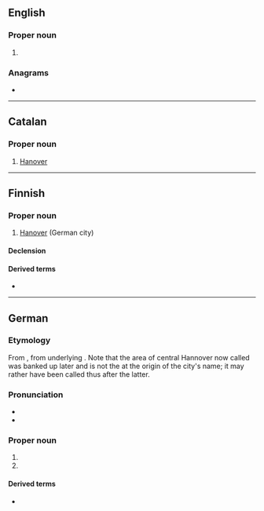 ==English==

===Proper noun===
{{en-proper noun}}

# {{alternative spelling of|en|Hanover}}

===Anagrams===
* {{anagrams|en|a=aehnnorv|Vanhorne}}

----

==Catalan==

===Proper noun===
{{ca-proper noun}}

# [[Hanover]]

----

==Finnish==

===Proper noun===
{{fi-proper noun}}

# [[Hanover]] (German city)

====Declension====
{{fi-decl-risti|n=sg|Hannover|||a|i=0}}

====Derived terms====
* {{l|fi|hannoverinvihikoira}}

----

==German==
{{wikipedia|lang=de}}

===Etymology===
From {{bor|de|gml|-}}, from underlying {{m|gml|[[an]]/[[up]] [[den]] [[hôen]] [[ôver]]|t=on the high shore/bank}}. Note that the area of central Hannover now called {{m|de||Am Hohen Ufer}} was banked up later and is not the at the origin of the city's name; it may rather have been called thus after the latter.

===Pronunciation===
* {{IPA|de|/haˈnoːfɐ/}}
* {{audio|de|De-Hannover.ogg|Audio}}

===Proper noun===
{{de-proper noun|toponym}}

# {{place|de|caplc|s/Lower Saxony|c/Germany}}
# {{place|de|former province|kingdom/Prussia|in modern|c/Germany}}

====Derived terms====
* {{l|de|Hannoveraner}}